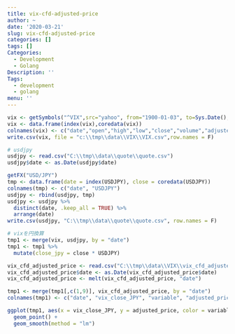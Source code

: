 ```yaml
---
title: vix-cfd-adjusted-price
author: ~
date: '2020-03-21'
slug: vix-cfd-adjusted-price
categories: []
tags: []
Categories:
  - Development
  - Golang
Description: ''
Tags:
  - development
  - golang
menu: ''
---
```

```r
vix <- getSymbols("^VIX",src="yahoo", from="1900-01-03", to=Sys.Date(), auto.assign=FALSE)
vix <- data.frame(index(vix),coredata(vix))
colnames(vix) <- c("date","open","high","low","close","volume","adjusted")
write.csv(vix, file = "c:\\tmp\\data\\VIX\\VIX.csv",row.names = F)

# usdjpy
usdjpy <- read.csv("C:\\tmp\\data\\quote\\quote.csv")
usdjpy$date <- as.Date(usdjpy$date)

getFX("USD/JPY")
tmp <- data.frame(date = index(USDJPY), close = coredata(USDJPY))
colnames(tmp) <- c("date", "USDJPY")
usdjpy <- rbind(usdjpy, tmp)
usdjpy <- usdjpy %>%
  distinct(date, .keep_all = TRUE) %>%
  arrange(date)
write.csv(usdjpy, "C:\\tmp\\data\\quote\\quote.csv", row.names = F)

# vixを円換算
tmp1 <- merge(vix, usdjpy, by = "date")
tmp1 <- tmp1 %>%
  mutate(close_jpy = close * USDJPY)

vix_cfd_adjusted_price <- read.csv("C:\\tmp\\data\\VIX\\vix_cfd_adjusted_price.csv")
vix_cfd_adjusted_price$date <- as.Date(vix_cfd_adjusted_price$date)
vix_cfd_adjusted_price <- melt(vix_cfd_adjusted_price, "date")

tmp1 <- merge(tmp1[,c(1,9)], vix_cfd_adjusted_price, by = "date")
colnames(tmp1) <- c("date", "vix_close_JPY", "variable", "adjusted_price")

ggplot(tmp1, aes(x = vix_close_JPY, y = adjusted_price, color = variable)) +
  geom_point() +
  geom_smooth(method = "lm")

```
